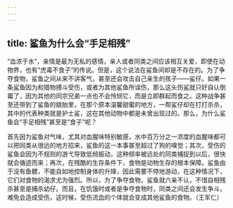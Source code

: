 ```yaml
---
---
---
```

title: 鲨鱼为什么会“手足相残”
---




“血浓于水”，亲情是最为无私的感情，亲人或者同类之间应该相互关爱，即使在动物界，也有“虎毒不食子”的传说。但是，这个说法在鲨鱼间却是不存在的。为了争夺食物，鲨鱼之间从来不讲客气，甚至还会攻击自己亲生的孩子——鲨仔。如果一条鲨鱼因为和猎物搏斗受伤，或者为其他鲨鱼所误伤，那么这头伤鲨就只好自认倒霉了，因为其他的同宗兄弟一点也不会怜悯它，而是立即群起而食之。这种战争甚至还带到了鲨鱼的娘胎里，在那个原本温馨甜蜜的地方，一帮鲨仔却在打打杀杀，其中的代表种类就是护士鲨，这在其他动物中都是未曾出现过的。那么，为什么鲨鱼会“手足相残”甚至是“食子”呢？



首先因为鲨鱼对气味，尤其对血腥味特别敏感，水中百万分之一浓度的血腥味都可以把同类从很远的地方招来，鲨鱼的这一本事甚至超过了狗的嗅觉；其次，受伤的鲨鱼会因为不规则的游弋导致低频振动，这种频率被远处的同类捕捉到以后，很快就会循迹而来；再次，在残酷的生存条件下，食物是动物生存的根本保障。鲨鱼由于没有鱼鳔，不能自如地控制身体的升降，因此需要不停地游动，在这种情况下，它们对食物的渴求尤为强烈。所以，为了争夺食物，鲨鱼就六亲不认，不惜自相残杀甚至是捕杀幼仔。而且，在饥饿时或者是争夺食物时，同类之间还会发生争斗，难免会造成受伤，这时候，受伤流血的个体就会变成其他鲨鱼的食物。（王军仁）